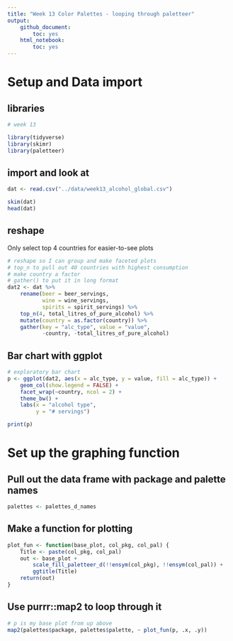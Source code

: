 ```yaml
---
title: "Week 13 Color Palettes - looping through paletteer"
output: 
    github_document: 
        toc: yes
    html_notebook: 
        toc: yes
---
```


# Setup and Data import

## libraries

```r
# week 13

library(tidyverse)
library(skimr)
library(paletteer)
```


## import and look at

```r
dat <- read.csv("../data/week13_alcohol_global.csv")

skim(dat)
head(dat)
```


## reshape

Only select top 4 countries for easier-to-see plots
```r
# reshape so I can group and make faceted plots
# top_n to pull out 40 countries with highest consumption
# make country a factor
# gather() to put it in long format
dat2 <- dat %>%
    rename(beer = beer_servings,
           wine = wine_servings,
           spirits = spirit_servings) %>%
    top_n(4, total_litres_of_pure_alcohol) %>%  
    mutate(country = as.factor(country)) %>%  
    gather(key = "alc_type", value = "value", 
           -country, -total_litres_of_pure_alcohol) 
```


## Bar chart with ggplot

```r

# exploratory bar chart
p <- ggplot(dat2, aes(x = alc_type, y = value, fill = alc_type)) +
    geom_col(show.legend = FALSE) +
    facet_wrap(~country, ncol = 2) +
    theme_bw() +
    labs(x = "alcohol type", 
         y = "# servings")
```


```r
print(p)
```


# Set up the graphing function

## Pull out the data frame with package and palette names  

```r
palettes <- palettes_d_names
```

## Make a function for plotting  

```r
plot_fun <- function(base_plot, col_pkg, col_pal) {
    Title <- paste(col_pkg, col_pal)
    out <- base_plot +
        scale_fill_paletteer_d(!!ensym(col_pkg), !!ensym(col_pal)) +
        ggtitle(Title)
    return(out)
}
```

## Use purrr::map2 to loop through it  

```r
# p is my base plot from up above
map2(palettes$package, palettes$palette, ~ plot_fun(p, .x, .y))
```
